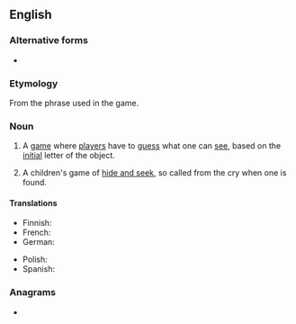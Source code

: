 {{also|I-spy}}
==English==
{{wikipedia}}

===Alternative forms===
* {{alter|en|I-spy}}

===Etymology===
From the phrase {{m|en|I spy with my little eye}} used in the game.

===Noun===
{{en-noun|-}}

# {{lb|en|games}} A [[game]] where [[player]]s have to [[guess]] what one can [[see]], based on the [[initial]] letter of the object.
#: {{ux|en|- Let's play '''I spy'''! [[I spy with my little eye]] something beginning with W.<br>- Is it a watering-can?}}
#: {{hyper|en|guessing game}}
# {{lb|en|games|archaic}} A children's game of [[hide and seek]], so called from the cry when one is found. <!--Chambers 1908-->

====Translations====
{{trans-top|guessing game}}
* Finnish: {{t|fi|I spy -[[leikki]]}} {{q|no Finnish equivalent}}
* French: {{t-needed|fr}}
* German: {{t|de|ich sehe was, was du nicht siehst}}
{{trans-mid}}
* Polish: {{not used|pl}} 
* Spanish: {{t|es|veo veo|m}}
{{trans-bottom}}

===Anagrams===
* {{anagrams|en|a=ipsy|Yips|Ypsi|yips}}